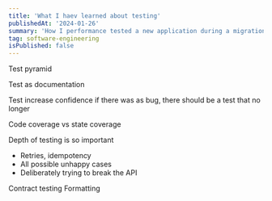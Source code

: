 ```yaml
---
title: 'What I haev learned about testing'
publishedAt: '2024-01-26'
summary: 'How I performance tested a new application during a migration'
tag: software-engineering
isPublished: false
---
```


Test pyramid



Test as documentation

Test increase confidence
if there was as bug, there should be a test that no longer

Code coverage vs state coverage

Depth of testing is so important
- Retries, idempotency
- All possible unhappy cases
- Deliberately trying to break the API

Contract testing
Formatting
